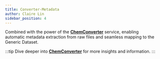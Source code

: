 ```yaml
---
title: Converter-Metadata
author: Claire Lin
sidebar_position: 4
---
```



<SubTitle text="Converter-Metadata." />
<Reader text="User" />

Combined with the power of the **[ChemConverter](/docs/services/chemconverter)** service, enabling automatic metadata extraction from raw files and seamless mapping to the Generic Dataset.

<YouTubeFrame src="https://www.youtube-nocookie.com/embed/OeY4ebfzfDg" title="Converter Metadata." />

<FigCaption text="LabIMotion + ChemConverter: automatically extract metadata from raw files and map it to the Generic Dataset." />

:::tip
Dive deeper into **[ChemConverter](/docs/services/chemconverter)** for more insights and information.
:::
